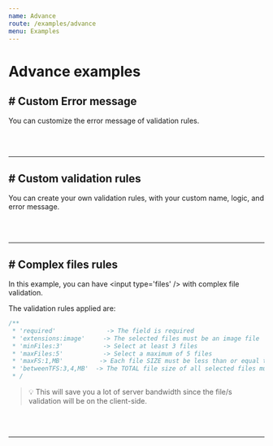 ```yaml
---
name: Advance
route: /examples/advance
menu: Examples
---
```



# Advance examples

## # Custom Error message
You can customize the error message of validation rules.

<PenCode 
    penID="abNNoGN"
    height="620"
/>

<br/>
<br/>

___

## # Custom validation rules

You can create your own validation rules, with your custom name, logic, and error message.

<PenCode 
    penID="abNNoKN"
    height="620"
/>

<br/>
<br/>

___

## # Complex files rules

In this example, you can have <input type='files' /\> with complex file validation.

The validation rules applied are:

```js
/**
 * 'required'              -> The field is required
 * 'extensions:image'     -> The selected files must be an image file
 * 'minFiles:3'           -> Select at least 3 files
 * 'maxFiles:5'           -> Select a maximum of 5 files
 * 'maxFS:1,MB'          -> Each file SIZE must be less than or equal to 1 MB
 * 'betweenTFS:3,4,MB'  -> The TOTAL file size of all selected files must be between 3 - 4 MB.
 * /
```

> 💡 This will save you a lot of server bandwidth since the file/s validation will be on the client-side.


<PenCode 
    penID="yLOOBqd"
    height="620"
/>


<br/>
<br/>

___